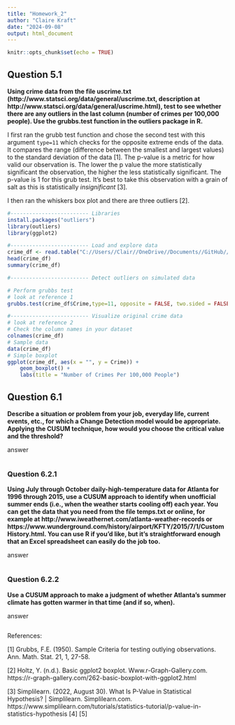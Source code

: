 ```yaml
---
title: "Homework_2"
author: "Claire Kraft"
date: "2024-09-08"
output: html_document
---
```


```r
knitr::opts_chunk$set(echo = TRUE)
```

## Question 5.1
**Using crime data from the file uscrime.txt (http://www.statsci.org/data/general/uscrime.txt, description at http://www.statsci.org/data/general/uscrime.html), test to see whether there are any outliers in the last column (number of crimes per 100,000 people).  Use the grubbs.test function in the outliers package in R.**

I first ran the grubb test function and chose the second test with this argument ```type=11``` which checks for the opposite extreme ends of the data. It compares the range (difference between the smallest and largest values) to the standard deviation of the data [1]. The p-value is a metric for how valid our observation is. The lower the p value the more statistically significant the observation, the higher the less statistically significant. The p-value is 1 for this grub test. It's best to take this observation with a grain of salt as this is statistically _insignificant_ [3]. 

I then ran the whiskers box plot and there are three outliers [2].

```r
#------------------------- Libraries
install.packages("outliers")
library(outliers)
library(ggplot2)

#------------------------- Load and explore data
crime_df <- read.table("C://Users//Clair//OneDrive//Documents//GitHub//omsa//ISYE 6501//Homework 3//uscrime.txt", sep = "//t", header = TRUE)
head(crime_df)
summary(crime_df)

#------------------------- Detect outliers on simulated data

# Perform grubbs test
# look at reference 1
grubbs.test(crime_df$Crime,type=11, opposite = FALSE, two.sided = FALSE) 

#------------------------- Visualize original crime data
# look at reference 2
# Check the column names in your dataset
colnames(crime_df)
# Sample data
data(crime_df)
# Simple boxplot 
ggplot(crime_df, aes(x = "", y = Crime)) + 
    geom_boxplot() + 
    labs(title = "Number of Crimes Per 100,000 People")
```



## Question 6.1
**Describe a situation or problem from your job, everyday life, current events, etc., for which a Change Detection model would be appropriate. Applying the CUSUM technique, how would you choose the critical value and the threshold?**

answer
```r

```

### Question 6.2.1
**Using July through October daily-high-temperature data for Atlanta for 1996 through 2015, use a CUSUM approach to identify when unofficial summer ends (i.e., when the weather starts cooling off) each year. You can get the data that you need from the file temps.txt or online, for example at http://www.iweathernet.com/atlanta-weather-records or https://www.wunderground.com/history/airport/KFTY/2015/7/1/CustomHistory.html. You can use R if you’d like, but it’s straightforward enough that an Excel spreadsheet can easily do the job too.**

answer
```r

```

### Question 6.2.2
**Use a CUSUM approach to make a judgment of whether Atlanta’s summer climate has gotten warmer in that time (and if so, when).**

answer
```r

```

References:

[1] Grubbs, F.E. (1950). Sample Criteria for testing outlying observations. Ann. Math. Stat. 21, 1, 27-58.

[2] Holtz, Y. (n.d.). Basic ggplot2 boxplot. Www.r-Graph-Gallery.com. https://r-graph-gallery.com/262-basic-boxplot-with-ggplot2.html

[3] Simplilearn. (2022, August 30). What Is P-Value in Statistical Hypothesis? | Simplilearn. Simplilearn.com. https://www.simplilearn.com/tutorials/statistics-tutorial/p-value-in-statistics-hypothesis
[4] 
[5] 
